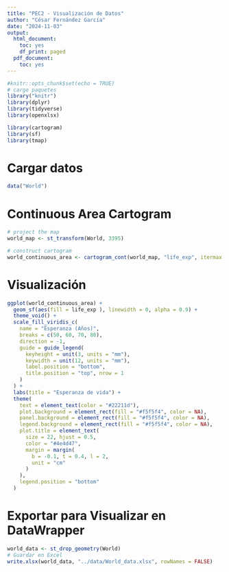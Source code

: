 ```yaml
---
title: "PEC2 - Visualización de Datos"
author: "César Fernández García"
date: "2024-11-03"
output:
  html_document:
    toc: yes
    df_print: paged
  pdf_document:
    toc: yes
---
```


```r
#knitr::opts_chunk$set(echo = TRUE)
# cargo paquetes
library("knitr")
library(dplyr)
library(tidyverse)
library(openxlsx)

library(cartogram)
library(sf)
library(tmap)
```

# Cargar datos

```r
data("World")
```

# Continuous Area Cartogram

```r

# project the map
world_map <- st_transform(World, 3395)

# construct cartogram
world_continuous_area <- cartogram_cont(world_map, "life_exp", itermax = 5)


```

# Visualización

```r

ggplot(world_continuous_area) +
  geom_sf(aes(fill = life_exp ), linewidth = 0, alpha = 0.9) +
  theme_void() +
  scale_fill_viridis_c(
    name = "Esperanza (Años)",
    breaks = c(50, 60, 70, 80),
    direction = -1,
    guide = guide_legend(
      keyheight = unit(3, units = "mm"),
      keywidth = unit(12, units = "mm"),
      label.position = "bottom",
      title.position = "top", nrow = 1
    )
  ) +
  labs(title = "Esperanza de vida") +
  theme(
    text = element_text(color = "#22211d"),
    plot.background = element_rect(fill = "#f5f5f4", color = NA),
    panel.background = element_rect(fill = "#f5f5f4", color = NA),
    legend.background = element_rect(fill = "#f5f5f4", color = NA),
    plot.title = element_text(
      size = 22, hjust = 0.5,
      color = "#4e4d47",
      margin = margin(
        b = -0.1, t = 0.4, l = 2,
        unit = "cm"
      )
    ),
    legend.position = "bottom"
  )
```

# Exportar para Visualizar en DataWrapper

```r

world_data <- st_drop_geometry(World)
# Guardar en Excel
write.xlsx(world_data, "../data/World_data.xlsx", rowNames = FALSE)
```

